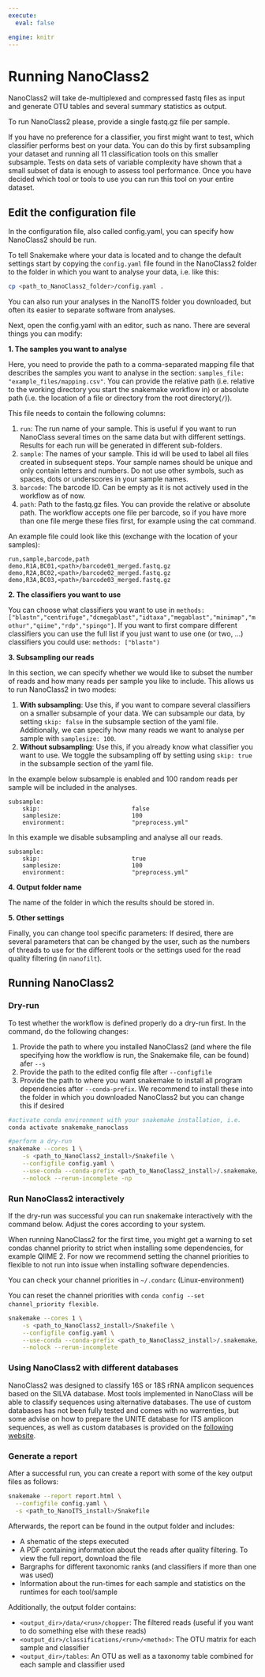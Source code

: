 ---
execute:
  eval: false

engine: knitr
---

# Running NanoClass2

NanoClass2 will take de-multiplexed and compressed fastq files as input and generate OTU tables and several summary statistics as output.   

To run NanoClass2 please, provide a single fastq.gz file per sample.

If you have no preference for a classifier, you first might want to test, which classifier performs best on your data. You can do this by first subsampling your dataset and running all 11 classification tools on this smaller subsample. Tests on data sets of variable complexity have shown that a small subset of data is enough to assess tool performance. Once you have decided which tool or tools to use you can run this tool on your entire dataset.

## Edit the configuration file

In the configuration file, also called config.yaml, you can specify how NanoClass2 should be run.

To tell Snakemake where your data is located and to change the default settings start by copying the `config.yaml` file found in the NanoClass2 folder to the folder in which you want to analyse your data, i.e. like this:

```{bash}
cp <path_to_NanoClass2_folder>/config.yaml .
```

You can also run your analyses in the NanoITS folder you downloaded, but often its easier to separate software from analyses.

Next, open the config.yaml with an editor, such as nano. There are several things you can modify:

**1. The samples you want to analyse**

Here, you need to provide the path to a comma-separated mapping file that describes the samples you want to analyse in the section: `samples_file: "example_files/mapping.csv"`. You can provide the relative path (i.e. relative to the working directory you start the snakemake workflow in) or absolute path (i.e. the location of a file or directory from the root directory(`/`)). 

This file needs to contain the following columns:

1. `run`: The run name of your sample. This is useful if you want to run NanoClass several times on the same data but with different settings. Results for each run will be generated in different sub-folders.
2. `sample`: The names of your sample. This id will be used to label all files created in subsequent steps. Your sample names should be unique and only contain letters and numbers. Do not use other symbols, such as spaces, dots or underscores in your sample names.
3. `barcode`: The barcode ID. Can be empty as it is not actively used in the workflow as of now.
4. `path`: Path to the fastq.gz files. You can provide the relative or absolute path. The workflow accepts one file per barcode, so if you have more than one file merge these files first, for example using the cat command.

An example file could look like this (exchange <path> with the location of your samples):

```
run,sample,barcode,path
demo,R1A,BC01,<path>/barcode01_merged.fastq.gz
demo,R2A,BC02,<path>/barcode02_merged.fastq.gz
demo,R3A,BC03,<path>/barcode03_merged.fastq.gz
```

**2. The classifiers you want to use**

You can choose what classifiers you want to use in `methods: ["blastn","centrifuge","dcmegablast","idtaxa","megablast","minimap","mothur","qiime","rdp","spingo"]`. If you want to first compare different classifiers you can use the full list if you just want to use one (or two, ...) classifiers you could use: `methods: ["blastn")`


**3. Subsampling our reads**

::: {.callout-important}

In this section, we can specify whether we would like to subset the number of reads and how many reads per sample you like to include. This allows us to run NanoClass2 in two modes:

1. **With subsampling**: Use this, if you want to compare several classifiers on a smaller subsample of your data. We can subsample our data, by setting `skip: false` in the subsample section of the yaml file. Additionally, we can specify how many reads we want to analyse per sample with `samplesize: 100`. 
2. **Without subsampling**: Use this, if you already know what classifier you want to use. We toggle the subsampling off by setting using `skip: true` in the subsample section of the yaml file.
:::

In the example below subsample is enabled and 100 random reads per sample will be included in the analyses. 

```
subsample:
    skip:                          false
    samplesize:                    100
    environment:                   "preprocess.yml"
```

In this example we disable subsampling and analyse all our reads. 

```
subsample:
    skip:                          true
    samplesize:                    100
    environment:                   "preprocess.yml"
```

**4. Output folder name**

The name of the folder in which the results should be stored in.


**5. Other settings**

Finally, you can change tool specific parameters: If desired, there are several parameters that can be changed by the user, such as the numbers of threads to use for the different tools or the settings used for the read quality filtering (in `nanofilt`).


## Running NanoClass2

### Dry-run

To test whether the workflow is defined properly do a dry-run first. In the command, do the following changes:

1. Provide the path to where you installed NanoClass2 (and where the file specifying how the workflow is run, the Snakemake file, can be found) afer `--s`
2.  Provide the path to the edited config file after `--configfile`
3. Provide the path to where you want snakemake to install all program dependencies after `--conda-prefix`. We recommend to install these into the folder in which you downloaded NanoClass2 but you can change this if desired

```{bash}
#activate conda environment with your snakemake installation, i.e. 
conda activate snakemake_nanoclass

#perform a dry-run
snakemake --cores 1 \
    -s <path_to_NanoClass2_install>/Snakefile \
    --configfile config.yaml \
    --use-conda --conda-prefix <path_to_NanoClass2_install>/.snakemake/conda \
    --nolock --rerun-incomplete -np
```

### Run NanoClass2 interactively

If the dry-run was successful you can run snakemake interactively with the command below. Adjust the cores according to your system.

::: {.callout-warning}

When running NanoClass2 for the first time, you might get a warning to set condas channel priority to strict when installing some dependencies, for example QIIME 2. For now we recommend setting the channel priorities to flexible to not run into issue when installing software dependencies.

You can check your channel priorities in `~/.condarc` (Linux-environment)

You can reset the channel priorities with `conda config --set channel_priority flexible`.
:::


```{bash}
snakemake --cores 1 \
    -s <path_to_NanoClass2_install>/Snakefile \
    --configfile config.yaml \
    --use-conda --conda-prefix <path_to_NanoClass2_install>/.snakemake/conda \
    --nolock --rerun-incomplete
```


### Using NanoClass2 with different databases

NanoClass2 was designed to classify 16S or 18S rRNA amplicon sequences based on the SILVA database. Most tools implemented in NanoClass will be able to classify sequences using alternative databases. The use of custom databases has not been fully tested and comes with no warrenties, but some advise on how to prepare the UNITE database for ITS amplicon sequences, as well as custom databases is provided on the [following website](https://ejongepier.github.io/NanoClass/databases.html).


### Generate a report

After a successful run, you can create a report with some of the key output files as follows:

```{bash}
snakemake --report report.html \
  --configfile config.yaml \
  -s <path_to_NanoITS_install>/Snakefile
```

Afterwards, the report can be found in the output folder and includes:

- A shematic of the steps executed
- A PDF containing information about the reads after quality filtering. To view the full report, download the file
- Bargraphs for different taxonomic ranks (and classifiers if more than one was used)
- Information about the run-times for each sample and statistics on the runtimes for each tool/sample

Additionally, the output folder contains:

- `<output_dir>/data/<run>/chopper`: The filtered reads (useful if you want to do something else with these reads)
- `<output_dir>/classifications/<run>/<method>`: The OTU matrix for each sample and classifier
- `<output_dir>/tables`: An OTU as well as a taxonomy table combined for each sample and classifier used